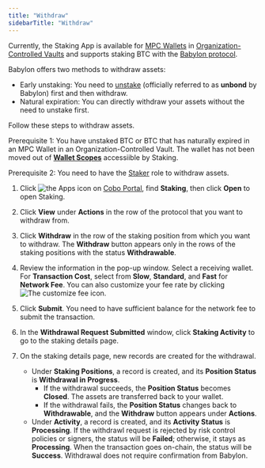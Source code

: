 ```yaml
---
title: "Withdraw"
sidebarTitle: "Withdraw"
---
```

<Info>Currently, the Staking App is available for [MPC Wallets](/en/portal/mpc-wallets/introduction) in [Organization-Controlled Vaults](/en/portal/mpc-wallets/ocw/create-mpc-vault) and supports staking BTC with the [Babylon protocol](https://babylonlabs.io/).</Info>

Babylon offers two methods to withdraw assets:

- Early unstaking: You need to [unstake](/en/apps/staking/unstake) (officially referred to as **unbond** by Babylon) first and then withdraw.
- Natural expiration: You can directly withdraw your assets without the need to unstake first.

Follow these steps to withdraw assets.

<Note>Prerequisite 1: You have unstaked BTC or BTC that has naturally expired in an MPC Wallet in an Organization-Controlled Vault. The wallet has not been moved out of [**Wallet Scopes**](/en/portal/portal-apps/app-settings) accessiible by Staking.</Note>

<Note>Prerequisite 2: You need to have the [Staker](/en/portal/organization/roles-and-permissions) role to withdraw assets.</Note>

1. Click <img src="/en/images/common/icon_apps.svg" className="icon" alt="the Apps icon"/> on [Cobo Portal](https://portal.cobo.com/login), find **Staking**, then click **Open** to open Staking.
2. Click **View** under **Actions** in the row of the protocol that you want to withdraw from.
3. Click **Withdraw** in the row of the staking position from which you want to withdraw. The **Withdraw** button appears only in the rows of the staking positions with the status **Withdrawable**.
4. Review the information in the pop-up window. Select a receiving wallet. For **Transaction Cost**, select from **Slow**, **Standard**, and **Fast** for **Network Fee**. You can also customize your fee rate by clicking <img src="/en/images/portal-apps/staking/setting.svg" className="icon" alt="The customize fee icon"/>. 
5. Click **Submit**. You need to have sufficient balance for the network fee to submit the transaction.
6. In the **Withdrawal Request Submitted** window, click **Staking Activity** to go to the staking details page.
7. On the staking details page, new records are created for the withdrawal.

    - Under **Staking Positions**, a record is created, and its **Position Status** is **Withdrawal in Progress**.
        - If the withdrawal succeeds, the **Position Status** becomes **Closed**. The assets are transferred back to your wallet.
        - If the withdrawal fails, the **Position Status** changes back to **Withdrawable**, and the **Withdraw** button appears under **Actions**.
    - Under **Activity**, a record is created, and its **Activity Status** is **Processing**. If the withdrawl request is rejected by risk control policies or signers, the status will be **Failed**; otherwise, it stays as **Processing**. When the transaction goes on-chain, the status will be **Success**.
        <Info> Withdrawal does not require confirmation from Babylon.</Info>

